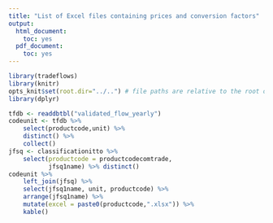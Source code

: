 ```yaml
---
title: "List of Excel files containing prices and conversion factors"
output:
  html_document:
    toc: yes
  pdf_document:
    toc: yes
---
```



```r
library(tradeflows)
library(knitr)
opts_knit$set(root.dir="../..") # file paths are relative to the root of the project directory
library(dplyr)
``` 


```r
tfdb <- readdbtbl("validated_flow_yearly")
codeunit <- tfdb %>% 
    select(productcode,unit) %>% 
    distinct() %>%
    collect()
jfsq <- classificationitto %>%
    select(productcode = productcodecomtrade,
           jfsq1name) %>% distinct()
codeunit %>% 
    left_join(jfsq) %>%
    select(jfsq1name, unit, productcode) %>%
    arrange(jfsq1name) %>%
    mutate(excel = paste0(productcode,".xlsx")) %>%
    kable()
```
